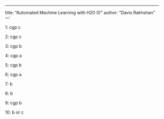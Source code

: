 ---
title: "Automated Machine Learning with H20 (I)"
author: "Davis Rakhshan"
---´


1:	 cgp c

2:	 cgp c

3:	 cgp b

4:	 cgp a

5:	 cgp b

6:	 cgp a

7:	b

8:	b

9: 	 cgp b

10:	b or c
